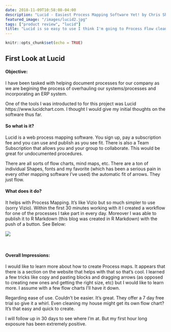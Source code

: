 ```yaml
---
date: 2018-11-09T10:58:08-04:00
description: "Lucid - Easiest Process Mapping Software Yet! by Chris Shockley"
featured_image: "/images/lucid2.jpg"
tags: ["product review", "lucid"]
title: "Lucid is so easy to use I think I'm going to Process Flow cleaning my house."
---
```


```r
knitr::opts_chunk$set(echo = TRUE)
```

## First Look at Lucid

#### Objective:

I have been tasked with helping document processes for our company as we are begining the process of overhauling our systems/processes and incorporating an ERP system.  

One of the tools I was introducted to for this project was Lucid https://www.lucidchart.com.  I thought I would give my initial thoughts on the software thus far.  

#### So what is it?  

Lucid is a web process mapping software.  You sign up, pay a subscription fee and you can use and publish as you see fit.  There is also a Team Subscription that allows you and your group to collaborate.  This would be great for undocumented procedures.

There are all sorts of flow charts, mind maps, etc.  There are a ton of individual Shapes, fonts and my favorite (which has been a serious pain in every other mapping software I've used) the automatic fit of arrows.  They just flow.  



####  What does it do?

It helps with Process Mapping.  It's like Vizio but so much simpler to use (sorry Vizio).  Within the first 30 minutes working with it I created a workflow for one of the processes I take part in every day.  Moreover I was able to publish it to R Markdown (this blog was created in R Markdown) with the push of a button.  See Below:



![](/images/credit.jpeg)

<br>

####  Overall Impressions:

I would like to learn more about how to create Process maps.  It appears that there is a section on the website that helps with that so that's cool.  I learned a few tricks like copy and pasting blocks and dragging arrows (as opposed to creating new ones and getting the right size, etc) but I would like to learn more.  I assume with a few flow charts I'll have it down.  

Regarding ease of use.  Couldn't be easier.  It's great.  They offer a 7 day free trial so give it a whirl.  Even cleaning my house might get its own flow chart?  It's that easy and quick to create.  

I will follow up in 30 days to see where I'm at.  But my first hour long exposure has been extremely positive.  


